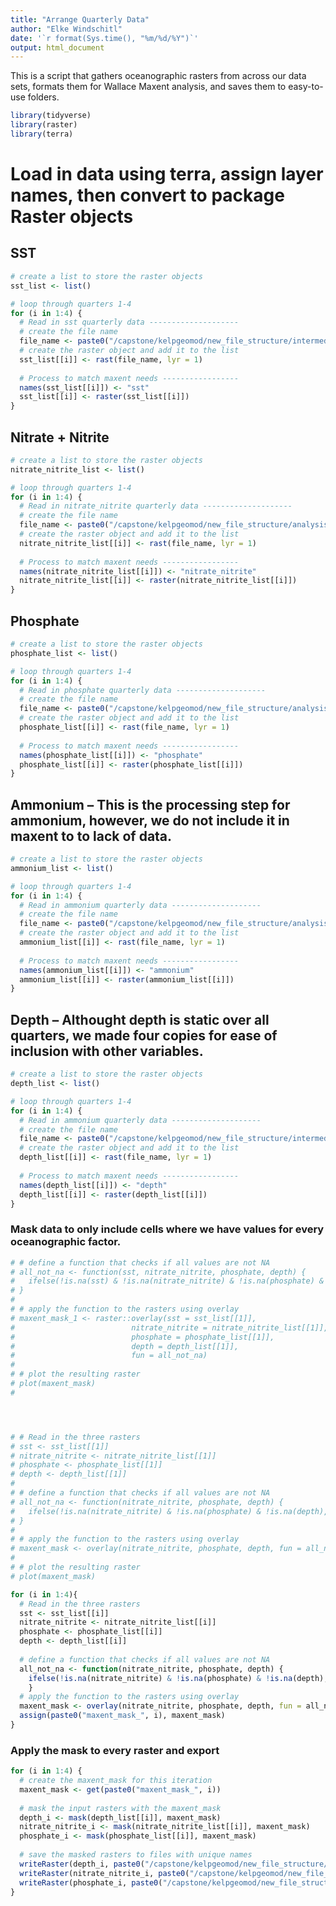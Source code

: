 ```yaml
---
title: "Arrange Quarterly Data"
author: "Elke Windschitl"
date: '`r format(Sys.time(), "%m/%d/%Y")`'
output: html_document
---
```


This is a script that gathers oceanographic rasters from across our data sets, formats them for Wallace Maxent analysis, and saves them to easy-to-use folders.

```r
library(tidyverse)
library(raster)
library(terra)
```

# Load in data using terra, assign layer names, then convert to package Raster objects

## SST

```r
# create a list to store the raster objects
sst_list <- list()

# loop through quarters 1-4
for (i in 1:4) {
  # Read in sst quarterly data --------------------
  # create the file name
  file_name <- paste0("/capstone/kelpgeomod/new_file_structure/intermediate_data/sst/sst_quarter_", i, ".tif")
  # create the raster object and add it to the list
  sst_list[[i]] <- rast(file_name, lyr = 1)
  
  # Process to match maxent needs -----------------
  names(sst_list[[i]]) <- "sst"
  sst_list[[i]] <- raster(sst_list[[i]])
}
```

## Nitrate + Nitrite

```r
# create a list to store the raster objects
nitrate_nitrite_list <- list()

# loop through quarters 1-4
for (i in 1:4) {
  # Read in nitrate_nitrite quarterly data --------------------
  # create the file name
  file_name <- paste0("/capstone/kelpgeomod/new_file_structure/analysis_data/inteprolate_idw/nitrate_nitrite/nitrate_nitrite_", i, ".tif")
  # create the raster object and add it to the list
  nitrate_nitrite_list[[i]] <- rast(file_name, lyr = 1)
  
  # Process to match maxent needs -----------------
  names(nitrate_nitrite_list[[i]]) <- "nitrate_nitrite"
  nitrate_nitrite_list[[i]] <- raster(nitrate_nitrite_list[[i]])
}
```

## Phosphate

```r
# create a list to store the raster objects
phosphate_list <- list()

# loop through quarters 1-4
for (i in 1:4) {
  # Read in phosphate quarterly data --------------------
  # create the file name
  file_name <- paste0("/capstone/kelpgeomod/new_file_structure/analysis_data/inteprolate_idw/phosphate/phosphate_", i, ".tif")
  # create the raster object and add it to the list
  phosphate_list[[i]] <- rast(file_name, lyr = 1)
  
  # Process to match maxent needs -----------------
  names(phosphate_list[[i]]) <- "phosphate"
  phosphate_list[[i]] <- raster(phosphate_list[[i]])
}
```

## Ammonium -- This is the processing step for ammonium, however, we do not include it in maxent to to lack of data.

```r
# create a list to store the raster objects
ammonium_list <- list()

# loop through quarters 1-4
for (i in 1:4) {
  # Read in ammonium quarterly data --------------------
  # create the file name
  file_name <- paste0("/capstone/kelpgeomod/new_file_structure/analysis_data/inteprolate_idw/ammonium/ammonium_", i, ".tif")
  # create the raster object and add it to the list
  ammonium_list[[i]] <- rast(file_name, lyr = 1)
  
  # Process to match maxent needs -----------------
  names(ammonium_list[[i]]) <- "ammonium"
  ammonium_list[[i]] <- raster(ammonium_list[[i]])
}
```

## Depth -- Althought depth is static over all quarters, we made four copies for ease of inclusion with other variables.

```r
# create a list to store the raster objects
depth_list <- list()

# loop through quarters 1-4
for (i in 1:4) {
  # Read in ammonium quarterly data --------------------
  # create the file name
  file_name <- paste0("/capstone/kelpgeomod/new_file_structure/intermediate_data/depth/SBC_depth.tif")
  # create the raster object and add it to the list
  depth_list[[i]] <- rast(file_name, lyr = 1)
  
  # Process to match maxent needs -----------------
  names(depth_list[[i]]) <- "depth"
  depth_list[[i]] <- raster(depth_list[[i]])
}

```

### Mask data to only include cells where we have values for every oceanographic factor.


```r
# # define a function that checks if all values are not NA
# all_not_na <- function(sst, nitrate_nitrite, phosphate, depth) {
#   ifelse(!is.na(sst) & !is.na(nitrate_nitrite) & !is.na(phosphate) & !is.na(depth), 1, NA)
# }
# 
# # apply the function to the rasters using overlay
# maxent_mask_1 <- raster::overlay(sst = sst_list[[1]], 
#                          nitrate_nitrite = nitrate_nitrite_list[[1]], 
#                          phosphate = phosphate_list[[1]], 
#                          depth = depth_list[[1]],
#                          fun = all_not_na)
# 
# # plot the resulting raster
# plot(maxent_mask)
# 




# # Read in the three rasters
# sst <- sst_list[[1]]
# nitrate_nitrite <- nitrate_nitrite_list[[1]]
# phosphate <- phosphate_list[[1]]
# depth <- depth_list[[1]]
# 
# # define a function that checks if all values are not NA
# all_not_na <- function(nitrate_nitrite, phosphate, depth) {
#   ifelse(!is.na(nitrate_nitrite) & !is.na(phosphate) & !is.na(depth), 1, NA)
# }
# 
# # apply the function to the rasters using overlay
# maxent_mask <- overlay(nitrate_nitrite, phosphate, depth, fun = all_not_na)
# 
# # plot the resulting raster
# plot(maxent_mask)

```

```r
for (i in 1:4){
  # Read in the three rasters
  sst <- sst_list[[i]]
  nitrate_nitrite <- nitrate_nitrite_list[[i]]
  phosphate <- phosphate_list[[i]]
  depth <- depth_list[[i]]
  
  # define a function that checks if all values are not NA
  all_not_na <- function(nitrate_nitrite, phosphate, depth) {
    ifelse(!is.na(nitrate_nitrite) & !is.na(phosphate) & !is.na(depth), 1, NA)
    }
  # apply the function to the rasters using overlay
  maxent_mask <- overlay(nitrate_nitrite, phosphate, depth, fun = all_not_na)
  assign(paste0("maxent_mask_", i), maxent_mask)
}
```

### Apply the mask to every raster and export

```r
for (i in 1:4) {
  # create the maxent_mask for this iteration
  maxent_mask <- get(paste0("maxent_mask_", i))
  
  # mask the input rasters with the maxent_mask
  depth_i <- mask(depth_list[[i]], maxent_mask)
  nitrate_nitrite_i <- mask(nitrate_nitrite_list[[i]], maxent_mask)
  phosphate_i <- mask(phosphate_list[[i]], maxent_mask)
  
  # save the masked rasters to files with unique names
  writeRaster(depth_i, paste0("/capstone/kelpgeomod/new_file_structure/analysis_data/maxent/quarter_", i, "/01_depth_", i, ".tif"), overwrite = TRUE)
  writeRaster(nitrate_nitrite_i, paste0("/capstone/kelpgeomod/new_file_structure/analysis_data/maxent/quarter_", i, "/02_nitrate_nitrite_", i, ".tif"), overwrite = TRUE)
  writeRaster(phosphate_i, paste0("/capstone/kelpgeomod/new_file_structure/analysis_data/maxent/quarter_", i, "/03_phosphate_", i, ".tif"), overwrite = TRUE)
} 

```

